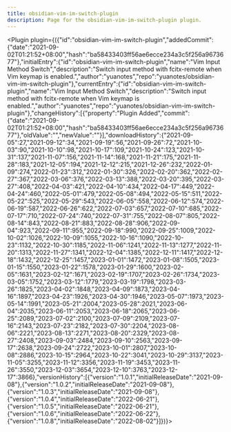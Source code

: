 ---
title: obsidian-vim-im-switch-plugin
description: Page for the obsidian-vim-im-switch-plugin plugin.
---


<Plugin plugin={({"id":"obsidian-vim-im-switch-plugin","addedCommit":{"date":"2021-09-02T01:21:52+08:00","hash":"ba58433403ff56ae6ecce234a3c5f256a9673677"},"initialEntry":{"id":"obsidian-vim-im-switch-plugin","name":"Vim Input Method Switch","description":"Switch input method with fcitx-remote when Vim keymap is enabled.","author":"yuanotes","repo":"yuanotes/obsidian-vim-im-switch-plugin"},"currentEntry":{"id":"obsidian-vim-im-switch-plugin","name":"Vim Input Method Switch","description":"Switch input method with fcitx-remote when Vim keymap is enabled.","author":"yuanotes","repo":"yuanotes/obsidian-vim-im-switch-plugin"},"changeHistory":[{"property":"Plugin Added","commit":{"date":"2021-09-02T01:21:52+08:00","hash":"ba58433403ff56ae6ecce234a3c5f256a9673677"},"oldValue":"","newValue":""}],"downloadHistory":{"2021-09-05":27,"2021-09-12":34,"2021-09-19":56,"2021-09-26":72,"2021-10-03":90,"2021-10-10":98,"2021-10-17":109,"2021-10-24":123,"2021-10-31":137,"2021-11-07":156,"2021-11-14":168,"2021-11-21":175,"2021-11-28":183,"2021-12-05":194,"2021-12-12":215,"2021-12-26":232,"2022-01-09":274,"2022-01-23":312,"2022-01-30":326,"2022-02-20":362,"2022-02-27":367,"2022-03-06":376,"2022-03-13":388,"2022-03-20":395,"2022-03-27":408,"2022-04-03":421,"2022-04-10":434,"2022-04-17":449,"2022-04-24":460,"2022-05-01":479,"2022-05-08":494,"2022-05-15":511,"2022-05-22":525,"2022-05-29":543,"2022-06-05":558,"2022-06-12":574,"2022-06-19":587,"2022-06-26":622,"2022-07-03":657,"2022-07-10":685,"2022-07-17":710,"2022-07-24":740,"2022-07-31":755,"2022-08-07":805,"2022-08-14":843,"2022-08-21":883,"2022-08-28":906,"2022-09-04":923,"2022-09-11":955,"2022-09-18":990,"2022-09-25":1009,"2022-10-02":1026,"2022-10-09":1055,"2022-10-16":1090,"2022-10-23":1132,"2022-10-30":1185,"2022-11-06":1241,"2022-11-13":1277,"2022-11-20":1313,"2022-11-27":1341,"2022-12-04":1385,"2022-12-11":1417,"2022-12-18":1432,"2022-12-25":1457,"2023-01-01":1472,"2023-01-08":1505,"2023-01-15":1550,"2023-01-22":1578,"2023-01-29":1600,"2023-02-05":1631,"2023-02-12":1671,"2023-02-19":1707,"2023-02-26":1734,"2023-03-05":1752,"2023-03-12":1779,"2023-03-19":1798,"2023-03-26":1825,"2023-04-02":1848,"2023-04-09":1873,"2023-04-16":1897,"2023-04-23":1926,"2023-04-30":1946,"2023-05-07":1973,"2023-05-14":1991,"2023-05-21":2004,"2023-05-28":2021,"2023-06-04":2035,"2023-06-11":2053,"2023-06-18":2065,"2023-06-25":2089,"2023-07-02":2100,"2023-07-09":2109,"2023-07-16":2143,"2023-07-23":2182,"2023-07-30":2204,"2023-08-06":2221,"2023-08-13":2271,"2023-08-20":2329,"2023-08-27":2408,"2023-09-03":2484,"2023-09-10":2563,"2023-09-17":2638,"2023-09-24":2722,"2023-10-01":2807,"2023-10-08":2886,"2023-10-15":2964,"2023-10-22":3041,"2023-10-29":3137,"2023-11-05":3255,"2023-11-12":3356,"2023-11-19":3453,"2023-11-26":3550,"2023-12-03":3654,"2023-12-10":3763,"2023-12-17":3866},"versionHistory":[{"version":"1.0.1","initialReleaseDate":"2021-09-08"},{"version":"1.0.2","initialReleaseDate":"2021-09-08"},{"version":"1.0.3","initialReleaseDate":"2021-09-08"},{"version":"1.0.4","initialReleaseDate":"2022-06-21"},{"version":"1.0.5","initialReleaseDate":"2022-06-21"},{"version":"1.0.6","initialReleaseDate":"2022-06-22"},{"version":"1.0.8","initialReleaseDate":"2022-08-02"}]})}></Plugin>